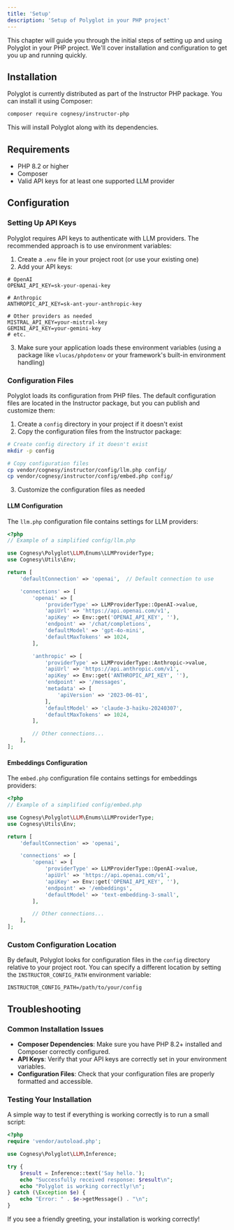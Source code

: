 ```yaml
---
title: 'Setup'
description: 'Setup of Polyglot in your PHP project'
---
```


This chapter will guide you through the initial steps of setting up and using Polyglot in your PHP project. We'll cover installation and configuration to get you up and running quickly.

## Installation

Polyglot is currently distributed as part of the Instructor PHP package. You can install it using Composer:

```bash
composer require cognesy/instructor-php
```

This will install Polyglot along with its dependencies.

## Requirements

- PHP 8.2 or higher
- Composer
- Valid API keys for at least one supported LLM provider

## Configuration

### Setting Up API Keys

Polyglot requires API keys to authenticate with LLM providers. The recommended approach is to use environment variables:

1. Create a `.env` file in your project root (or use your existing one)
2. Add your API keys:

```
# OpenAI
OPENAI_API_KEY=sk-your-openai-key

# Anthropic
ANTHROPIC_API_KEY=sk-ant-your-anthropic-key

# Other providers as needed
MISTRAL_API_KEY=your-mistral-key
GEMINI_API_KEY=your-gemini-key
# etc.
```

3. Make sure your application loads these environment variables (using a package like `vlucas/phpdotenv` or your framework's built-in environment handling)

### Configuration Files

Polyglot loads its configuration from PHP files. The default configuration files are located in the Instructor package, but you can publish and customize them:

1. Create a `config` directory in your project if it doesn't exist
2. Copy the configuration files from the Instructor package:

```bash
# Create config directory if it doesn't exist
mkdir -p config

# Copy configuration files
cp vendor/cognesy/instructor/config/llm.php config/
cp vendor/cognesy/instructor/config/embed.php config/
```

3. Customize the configuration files as needed

#### LLM Configuration

The `llm.php` configuration file contains settings for LLM providers:

```php
<?php
// Example of a simplified config/llm.php

use Cognesy\Polyglot\LLM\Enums\LLMProviderType;
use Cognesy\Utils\Env;

return [
    'defaultConnection' => 'openai',  // Default connection to use

    'connections' => [
        'openai' => [
            'providerType' => LLMProviderType::OpenAI->value,
            'apiUrl' => 'https://api.openai.com/v1',
            'apiKey' => Env::get('OPENAI_API_KEY', ''),
            'endpoint' => '/chat/completions',
            'defaultModel' => 'gpt-4o-mini',
            'defaultMaxTokens' => 1024,
        ],

        'anthropic' => [
            'providerType' => LLMProviderType::Anthropic->value,
            'apiUrl' => 'https://api.anthropic.com/v1',
            'apiKey' => Env::get('ANTHROPIC_API_KEY', ''),
            'endpoint' => '/messages',
            'metadata' => [
                'apiVersion' => '2023-06-01',
            ],
            'defaultModel' => 'claude-3-haiku-20240307',
            'defaultMaxTokens' => 1024,
        ],

        // Other connections...
    ],
];
```

#### Embeddings Configuration

The `embed.php` configuration file contains settings for embeddings providers:

```php
<?php
// Example of a simplified config/embed.php

use Cognesy\Polyglot\LLM\Enums\LLMProviderType;
use Cognesy\Utils\Env;

return [
    'defaultConnection' => 'openai',

    'connections' => [
        'openai' => [
            'providerType' => LLMProviderType::OpenAI->value,
            'apiUrl' => 'https://api.openai.com/v1',
            'apiKey' => Env::get('OPENAI_API_KEY', ''),
            'endpoint' => '/embeddings',
            'defaultModel' => 'text-embedding-3-small',
        ],

        // Other connections...
    ],
];
```

### Custom Configuration Location

By default, Polyglot looks for configuration files in the `config` directory relative to your project root. You can specify a different location by setting the `INSTRUCTOR_CONFIG_PATH` environment variable:

```
INSTRUCTOR_CONFIG_PATH=/path/to/your/config
```


## Troubleshooting

### Common Installation Issues

- **Composer Dependencies**: Make sure you have PHP 8.2+ installed and Composer correctly configured.
- **API Keys**: Verify that your API keys are correctly set in your environment variables.
- **Configuration Files**: Check that your configuration files are properly formatted and accessible.

### Testing Your Installation

A simple way to test if everything is working correctly is to run a small script:

```php
<?php
require 'vendor/autoload.php';

use Cognesy\Polyglot\LLM\Inference;

try {
    $result = Inference::text('Say hello.');
    echo "Successfully received response: $result\n";
    echo "Polyglot is working correctly!\n";
} catch (\Exception $e) {
    echo "Error: " . $e->getMessage() . "\n";
}
```

If you see a friendly greeting, your installation is working correctly!

